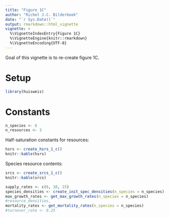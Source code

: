 ```yaml
---
title: "Figure 1C"
author: "Richel J.C. Bilderbeek"
date: "`r Sys.Date()`"
output: rmarkdown::html_vignette
vignette: >
  %\VignetteIndexEntry{Figure 1C}
  %\VignetteEngine{knitr::rmarkdown}
  %\VignetteEncoding{UTF-8}
---
```


Goal of this vignette is to re-create figure 1C.

# Setup

```r
library(huisweis)
```

# Constants


```r
n_species <- 6
n_resources <- 3
```

Half-saturation constants for resources:

```r
hsrs <- create_hsrs_1_c()
knitr::kable(hsrs)
```

Species resource contents:

```r
srcs <- create_srcs_1_c()
knitr::kable(srcs)
```

```r
supply_rates <- c(6, 10, 15)
species_densities <- create_init_spec_densities(n_species = n_species)
max_growth_rates <- get_max_growth_rates(n_species = n_species)
#resource_densities,
mortality_rates <- get_mortality_rates(n_species = n_species)
#turnover_rate <- 0.25
```